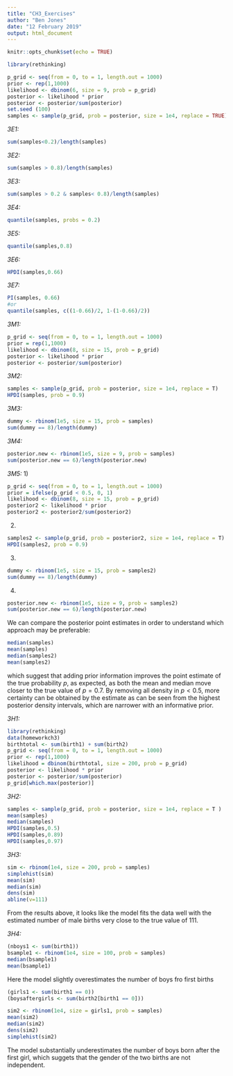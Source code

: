 ```yaml
---
title: "CH3_Exercises"
author: "Ben Jones"
date: "12 February 2019"
output: html_document
---
```


```r
knitr::opts_chunk$set(echo = TRUE)
```
```r
library(rethinking)
```

```r
p_grid <- seq(from = 0, to = 1, length.out = 1000)
prior <- rep(1,1000)
likelihood <- dbinom(6, size = 9, prob = p_grid)
posterior <- likelihood * prior
posterior <- posterior/sum(posterior)
set.seed (100)
samples <- sample(p_grid, prob = posterior, size = 1e4, replace = TRUE)
```

*3E1:*
```r
sum(samples<0.2)/length(samples)
```

*3E2:*
```r
sum(samples > 0.8)/length(samples)
```

*3E3:*
```r
sum(samples > 0.2 & samples< 0.8)/length(samples)
```

*3E4:*
```r
quantile(samples, probs = 0.2)
```

*3E5:*
```r
quantile(samples,0.8)
```

*3E6:*
```r
HPDI(samples,0.66)
```

*3E7:*
```r
PI(samples, 0.66)
#or
quantile(samples, c((1-0.66)/2, 1-(1-0.66)/2))
```

*3M1:*

```r
p_grid <- seq(from = 0, to = 1, length.out = 1000)
prior = rep(1,1000)
likelihood <- dbinom(8, size = 15, prob = p_grid)
posterior <- likelihood * prior
posterior <- posterior/sum(posterior)
```

*3M2:*
```r
samples <- sample(p_grid, prob = posterior, size = 1e4, replace = T)
HPDI(samples, prob = 0.9)
```

*3M3:*
```r
dummy <- rbinom(1e5, size = 15, prob = samples)
sum(dummy == 8)/length(dummy)
```

*3M4:*
```r
posterior.new <- rbinom(1e5, size = 9, prob = samples)
sum(posterior.new == 6)/length(posterior.new)
```

*3M5:* 
1)
```r
p_grid <- seq(from = 0, to = 1, length.out = 1000)
prior = ifelse(p_grid < 0.5, 0, 1)
likelihood <- dbinom(8, size = 15, prob = p_grid)
posterior2 <- likelihood * prior
posterior2 <- posterior2/sum(posterior2)

```
2)
```r
samples2 <- sample(p_grid, prob = posterior2, size = 1e4, replace = T)
HPDI(samples2, prob = 0.9)
```
3)
```r
dummy <- rbinom(1e5, size = 15, prob = samples2)
sum(dummy == 8)/length(dummy)
```
4)
```r
posterior.new <- rbinom(1e5, size = 9, prob = samples2)
sum(posterior.new == 6)/length(posterior.new)
```

We can compare the posterior point estimates in order to understand which approach may be preferable:
```r
median(samples)
mean(samples)
median(samples2)
mean(samples2)
```
which suggest that adding prior information improves the point estimate of the true probability $p$, as expected, as both the mean and median move closer to the true value of $p=0.7$. By removing all density in $p<0.5$, more certainty can be obtained by the estimate as can be seen from the highest posterior density intervals, which are narrower with an informative prior.

*3H1:*
```r
library(rethinking)
data(homeworkch3)
birthtotal <- sum(birth1) + sum(birth2)
p_grid <- seq(from = 0, to = 1, length.out = 1000)
prior <- rep(1,1000)
likelihood = dbinom(birthtotal, size = 200, prob = p_grid)
posterior <- likelihood * prior
posterior <- posterior/sum(posterior)
p_grid[which.max(posterior)]
```
*3H2:*


```r
samples <- sample(p_grid, prob = posterior, size = 1e4, replace = T )
mean(samples)
median(samples)
HPDI(samples,0.5)
HPDI(samples,0.89)
HPDI(samples,0.97)
```

*3H3:*
```r
sim <- rbinom(1e4, size = 200, prob = samples)
simplehist(sim)
mean(sim)
median(sim)
dens(sim)
abline(v=111)
```
From the results above, it looks like the model fits the data well with the estimated number of male births very close to the true value of 111.

*3H4:*
```r
(nboys1 <- sum(birth1))
bsample1 <- rbinom(1e4, size = 100, prob = samples)
median(bsample1)
mean(bsample1)
```
Here the model slightly overestimates the number of boys fro first births

```r
(girls1 <- sum(birth1 == 0))
(boysaftergirls <- sum(birth2[birth1 == 0]))

sim2 <- rbinom(1e4, size = girls1, prob = samples)
mean(sim2)
median(sim2)
dens(sim2)
simplehist(sim2)
```

The model substantially underestimates the  number of boys born after the first girl, which suggets that the gender of the two births are not independent.